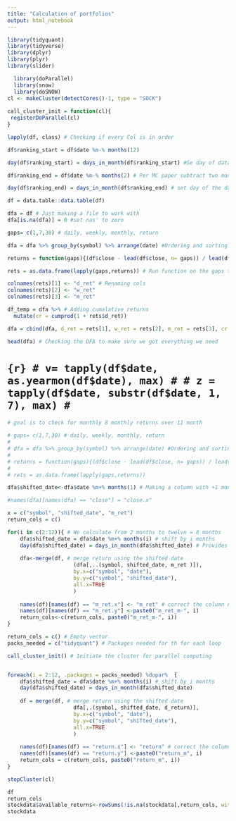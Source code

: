 ```yaml
---
title: "Calculation of portfolios"
output: html_notebook
---
```


```r
library(tidyquant)
library(tidyverse)
library(dplyr)
library(plyr)
library(slider)
```

```r
  library(doParallel)
  library(snow)
  library(doSNOW)
cl <- makeCluster(detectCores()-1, type = "SOCK")
 
call_cluster_init = function(cl){
 registerDoParallel(cl)
}
```

```r
lapply(df, class) # Checking if every Col is in order

df$ranking_start = df$date %m-% months(12)

day(df$ranking_start) = days_in_month(df$ranking_start) #Se day of data to last day of month

df$ranking_end = df$date %m-% months(2) # Per MC paper subtract two months

day(df$ranking_end) = days_in_month(df$ranking_end) # set day of the date = last day of the month

```

<!-- ```{r, warning=FALSE} -->


<!-- #skal ikke behøve og ha loop  -->
<!-- for (i in 1:length(dfa)) {  -->
<!--   x = unique(dfa$ranking_start %m+% years(1)) -->
<!--   for ( j in 1:length(dfa)) { -->
<!--     if (dfa$date == x){ -->
<!--       print("yay")} -->
<!--   } -->
<!-- } -->
<!-- ``` -->


```r
df = data.table::data.table(df)

dfa = df # Just making a file to work with
dfa[is.na(dfa)] = 0 #set nas' to zero

gaps= c(1,7,30) # daily, weekly, monthly, return

dfa = dfa %>% group_by(symbol) %>% arrange(date) #Ordering and sorting the data 

returns = function(gaps){(df$close - lead(df$close, n= gaps)) / lead(df$close,n = gaps)} # Return function

rets = as.data.frame(lapply(gaps,returns)) # Run function on the gaps to get returns

colnames(rets)[1] <- "d_ret" # Renaming cols 
colnames(rets)[2] <- "w_ret"
colnames(rets)[3] <- "m_ret"

df_temp = dfa %>% # Adding cumalative returns
  mutate(cr = cumprod(1 + rets$d_ret)) 

dfa = cbind(dfa, d_ret = rets[1], w_ret = rets[2], m_ret = rets[3], cr = df_temp$cr) # binding all calculated data to dfa

head(dfa) # Checking the DFA to make sure we got everything we need

```

# ```{r}
# v= tapply(df$date, as.yearmon(df$date), max)
#
# z = tapply(df$date, substr(df$date, 1, 7), max)
# ```



```r
# goal is to check for monthly 8 monthly returns over 11 month 

# gaps= c(1,7,30) # daily, weekly, monthly, return
# 
# dfa = dfa %>% group_by(symbol) %>% arrange(date) #Ordering and sorting the data 
# 
# returns = function(gaps){(df$close - lead(df$close, n= gaps)) / lead(df$close,n = gaps)} # Return function
# 
# rets = as.data.frame(lapply(gaps,returns))

dfa$shifted_date<-dfa$date %m+% months(1) # Making a column with +1 month shift as of the time lag needed for formations date
```


```r
#names(dfa)[names(dfa) == "close"] = "close.x"

x = c("symbol", "shifted_date", "m_ret")
return_cols = c()

for(i in c(2:12)){ # We calculate from 2 months to twelve = 8 months 
    dfa$shifted_date = dfa$date %m+% months(i) # shift by i months
    day(dfa$shifted_date) = days_in_month(dfa$shifted_date) # Provides shift date with end of month
    
    dfa<-merge(df, # merge return using the shifted date
                     (dfa[,..(symbol, shifted_date, m_ret )]),
                     by.x=c("symbol", "date"),
                     by.y=c("symbol", "shifted_date"),
                     all.x=TRUE
                     )
    
    names(df)[names(df) == "m_ret.x"] <- "m_ret" # correct the column names
    names(df)[names(df) == "m_ret.y"] <-paste0("m_ret_m-", i)
    return_cols<-c(return_cols, paste0("m_ret_m-", i))
}
```


```r
return_cols = c() # Empty vector
packs_needed = c("tidyquant") # Packages needed for th for each loop

call_cluster_init() # Initiate the cluster for parallel computing


foreach(i = 2:12, .packages = packs_needed) %dopar%  {
    dfa$shifted_date = dfa$date %m+% months(i) # shift by i months
    day(dfa$shifted_date) = days_in_month(dfa$shifted_date)
    
    df = merge(df, # merge return using the shifted date
                     dfa[,.(symbol, shifted_date, d_return)],
                     by.x=c("symbol", "date"),
                     by.y=c("symbol", "shifted_date"),
                     all.x=TRUE
                     )
    
    names(df)[names(df) == "return.x"] <- "return" # correct the column names
    names(df)[names(df) == "return.y"] <-paste0("return_m", i)
    return_cols = c(return_cols, paste0("return_m", i))
} 

stopCluster(cl)

df
return_cols
stockdata$available_returns<-rowSums(!is.na(stockdata[,return_cols, with=FALSE])) # compute no of available returns
stockdata
```



